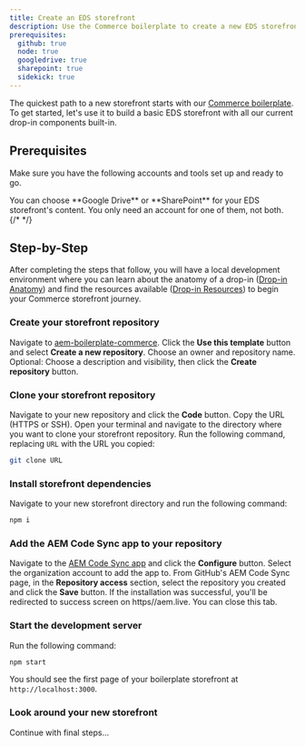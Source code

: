 ```yaml
---
title: Create an EDS storefront
description: Use the Commerce boilerplate to create a new EDS storefront project with drop-ins included.
prerequisites:
  github: true
  node: true
  googledrive: true
  sharepoint: true
  sidekick: true
---
```



The quickest path to a new storefront starts with our [Commerce boilerplate](https://github.com/hlxsites/boilerplate-commerce-dropins).
To get started, let's use it to build a basic EDS storefront with all our current drop-in components built-in.

## Prerequisites

Make sure you have the following accounts and tools set up and ready to go.

<Aside type="note" title="Choose One">
  You can choose **Google Drive** or **SharePoint** for your EDS storefront's content. You only need
  an account for one of them, not both.
</Aside>

<CardGrid>
  <LinkCard
    noborder
    icon="github"
    title="GitHub"
    description="Sign into your GitHub account."
    href="https://github.com/login"
    rightIcon="external"
    target="_blank"
    rel="noopener noreferrer"
    aria-label="Link (opens in a new tab)"
  />
  <LinkCard
    noborder
    icon="node"
    title="Node.js"
    description="Verify your Node version (LTS)."
    href="https://nodejs.org/en"
    rightIcon="external"
    target="_blank"
    rel="noopener noreferrer"
    aria-label="Link (opens in a new tab)"
  />
  <LinkCard
    noborder
    icon="googledrive"
    title="Google Drive*"
    description="Create a Google Drive account."
    href="https://www.google.com/drive/"
    rightIcon="external"
    target="_blank"
    rel="noopener noreferrer"
    aria-label="Link (opens in a new tab)"
  />
  <LinkCard
    noborder
    icon="sharepoint"
    title="SharePoint*"
    description="Create a SharePoint account."
    href="https://www.microsoft.com/en-us/microsoft-365/sharepoint/collaboration/"
    rightIcon="external"
    target="_blank"
    rel="noopener noreferrer"
    aria-label="Link (opens in a new tab)"
  />
  <LinkCard
    noborder
    icon="sidekick"
    title="Sidekick"
    description="Install the Sidekick extension."
    href="https://chromewebstore.google.com/detail/aem-sidekick/ccfggkjabjahcjoljmgmklhpaccedipo"
    rightIcon="external"
    target="_blank"
    rel="noopener noreferrer"
    aria-label="Link (opens in a new tab)"
  />
  {/* <LinkCard
    noborder
    icon="commerce"
    title="Commerce boilerplate"
    description="Create an EDS storefront from aem-boilerplate-commerce."
    href="https://github.com/hlxsites/aem-boilerplate-commerce"
    rightIcon="external"
    target="_blank"
    rel="noopener noreferrer"
    aria-label="Link (opens in a new tab)"
  />
  <LinkCard
    noborder
    icon="codesync"
    title="AEM Code Sync app"
    description="Install the AEM Code Sync app to your EDS storefront repo."
    href="https://github.com/apps/aem-code-sync/installations/select_target"
    rightIcon="external"
    target="_blank"
    rel="noopener noreferrer"
    aria-label="Link (opens in a new tab)"
  /> */}
</CardGrid>

## Step-by-Step

After completing the steps that follow, you will have a local development environment where you can learn about the anatomy of a drop-in ([Drop-in Anatomy](/quick-start/dropin-anatomy/)) and find the resources available ([Drop-in Resources](/quick-start/dropin-resources/)) to begin your Commerce storefront journey.

<Steps>

### Create your storefront repository

Navigate to [aem-boilerplate-commerce](https://github.com/hlxsites/aem-boilerplate-commerce).
Click the **Use this template** button and select **Create a new repository**.
Choose an owner and repository name. Optional: Choose a description and visibility, then click the **Create repository** button.

### Clone your storefront repository

Navigate to your new repository and click the **Code** button.
Copy the URL (HTTPS or SSH).
Open your terminal and navigate to the directory where you want to clone your storefront repository.
Run the following command, replacing `URL` with the URL you copied:

```bash frame="none"
git clone URL
```

### Install storefront dependencies

Navigate to your new storefront directory and run the following command:

```bash frame="none"
npm i
```

### Add the AEM Code Sync app to your repository

Navigate to the [AEM Code Sync app](https://github.com/apps/aem-code-sync) and click the **Configure** button. Select the organization account to add the app to. From GitHub's AEM Code Sync page, in the **Repository access** section, select the repository you created and click the **Save** button. If the installation was successful, you'll be redirected to success screen on https//aem.live. You can close this tab.

### Start the development server

Run the following command:

```bash frame="none"
npm start
```

You should see the first page of your boilerplate storefront at `http://localhost:3000`.

### Look around your new storefront

Continue with final steps...

</Steps>
